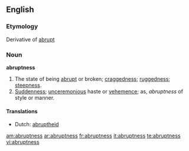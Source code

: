 ==English==

===Etymology===
Derivative of [[abrupt]]

===Noun===
'''abruptness'''

# The state of being [[abrupt]] or broken; [[craggedness]]; [[ruggedness]]; [[steepness]].
# [[Suddenness]]; [[unceremonious]] haste or [[vehemence]]; as, ''abruptness'' of style or manner.

====Translations====
{{trans-top|state of being abrupt}}
*Dutch: [[abruptheid]] {{f}}
{{trans-mid}}
{{trans-bottom}}

{{trans-top|suddenness}}
{{trans-mid}}
{{trans-bottom}}

[[am:abruptness]]
[[ar:abruptness]]
[[fr:abruptness]]
[[it:abruptness]]
[[te:abruptness]]
[[vi:abruptness]]